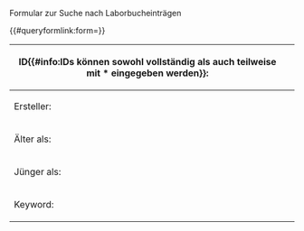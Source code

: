 <noinclude>
Formular zur Suche nach Laborbucheinträgen

{{Helper/Docu/FormTemplate}}

{{#queryformlink:form={{PAGENAME}}}}

{{Special:RunQuery/{{PAGENAME}}}}

</noinclude>
<includeonly>
<div id="wikiPreview" style="display: none; padding-bottom: 25px; margin-bottom: 25px; border-bottom: 1px solid #AAAAAA;"></div>
{{{for template|ELN/Entry/Query}}}
{| class="formtable"
! ID{{#info:IDs können sowohl vollständig als auch teilweise mit * eingegeben werden}}: 
| {{{field|id|values from property=HasID}}}
|-
! Ersteller: 
| {{{field|creator|values from concept=ELN/Entry/Creator|input type=dropdown|default=current user}}}
|-
! Älter als: 
| {{{field|date_to|input type=datepicker}}}
|-
! Jünger als: 
| {{{field|date_from|input type=datepicker}}}
|-
! Keyword: 
| {{{field|keyword|input type=dropdown|values from property=HasKeyword|strict}}}
|}
{{{end template}}}

{{{standard input|run query}}}
</includeonly>